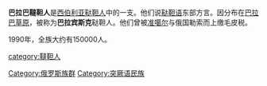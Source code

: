 '''巴拉巴韃靼人'''是[[西伯利亚鞑靼人|西伯利亚鞑靼人]]中的一支。他们说[[鞑靼语|鞑靼语]]东部方言。因分布在[[巴拉巴草原|巴拉巴草原]]，被称为'''巴拉宾斯克'''鞑靼人。他们曾被[[准噶尔|准噶尔]]与俄国勒索而上缴毛皮税。

1990年，全族大约有150000人。

{{突厥語民族}}

[[Category:俄罗斯族群|Category:俄罗斯族群]]
[[Category:突厥语民族|Category:突厥语民族]]
[[category:韃靼人|category:韃靼人]]
